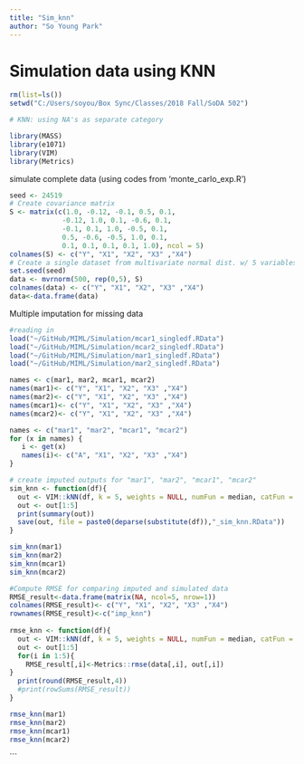 ```yaml
---
title: "Sim_knn"
author: "So Young Park"
---
```


# Simulation data using KNN

```r
rm(list=ls())
setwd("C:/Users/soyou/Box Sync/Classes/2018 Fall/SoDA 502")

# KNN: using NA's as separate category

library(MASS)
library(e1071)
library(VIM)
library(Metrics)
```

simulate complete data (using codes from 'monte_carlo_exp.R')
```r
seed <- 24519
# Create covariance matrix
S <- matrix(c(1.0, -0.12, -0.1, 0.5, 0.1,
             -0.12, 1.0, 0.1, -0.6, 0.1,
             -0.1, 0.1, 1.0, -0.5, 0.1,
             0.5, -0.6, -0.5, 1.0, 0.1,
             0.1, 0.1, 0.1, 0.1, 1.0), ncol = 5)
colnames(S) <- c("Y", "X1", "X2", "X3" ,"X4")
# Create a single dataset from multivariate normal dist. w/ 5 variables
set.seed(seed)
data <- mvrnorm(500, rep(0,5), S)
colnames(data) <- c("Y", "X1", "X2", "X3" ,"X4")
data<-data.frame(data)
```

Multiple imputation for missing data 
```r
#reading in
load("~/GitHub/MIML/Simulation/mcar1_singledf.RData")
load("~/GitHub/MIML/Simulation/mcar2_singledf.RData")
load("~/GitHub/MIML/Simulation/mar1_singledf.RData")
load("~/GitHub/MIML/Simulation/mar2_singledf.RData")

names <- c(mar1, mar2, mcar1, mcar2)
names(mar1)<- c("Y", "X1", "X2", "X3" ,"X4")
names(mar2)<- c("Y", "X1", "X2", "X3" ,"X4")
names(mcar1)<- c("Y", "X1", "X2", "X3" ,"X4")
names(mcar2)<- c("Y", "X1", "X2", "X3" ,"X4")

names <- c("mar1", "mar2", "mcar1", "mcar2")
for (x in names) {
   i <- get(x)
   names(i)<- c("A", "X1", "X2", "X3" ,"X4")
}

# create imputed outputs for "mar1", "mar2", "mcar1", "mcar2"
sim_knn <- function(df){
  out <- VIM::kNN(df, k = 5, weights = NULL, numFun = median, catFun = maxCat, impNA = TRUE, trace = TRUE, imp_var = TRUE, imp_suffix = "imp", addRandom = FALSE, useImputedDist = TRUE, weightDist = FALSE)
  out <- out[1:5]
  print(summary(out))
  save(out, file = paste0(deparse(substitute(df)),"_sim_knn.RData"))
}

sim_knn(mar1)
sim_knn(mar2)
sim_knn(mcar1)
sim_knn(mcar2)
```

```r
#Compute RMSE for comparing imputed and simulated data
RMSE_result<-data.frame(matrix(NA, ncol=5, nrow=1))
colnames(RMSE_result)<- c("Y", "X1", "X2", "X3" ,"X4")
rownames(RMSE_result)<-c("imp_knn")
  
rmse_knn <- function(df){
  out <- VIM::kNN(df, k = 5, weights = NULL, numFun = median, catFun = maxCat, impNA = TRUE, trace = FALSE, imp_var = TRUE, imp_suffix = "imp", addRandom = FALSE, useImputedDist = TRUE, weightDist = FALSE)
  out <- out[1:5]
  for(i in 1:5){
    RMSE_result[,i]<-Metrics::rmse(data[,i], out[,i])
}
  print(round(RMSE_result,4))
  #print(rowSums(RMSE_result))
}

rmse_knn(mar1)
rmse_knn(mar2)
rmse_knn(mcar1)
rmse_knn(mcar2)
```

```